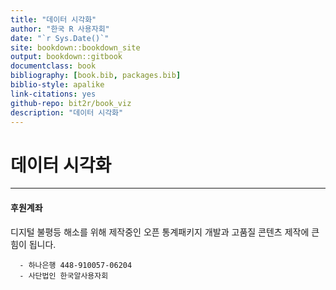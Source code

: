 ```yaml
--- 
title: "데이터 시각화"
author: "한국 R 사용자회"
date: "`r Sys.Date()`"
site: bookdown::bookdown_site
output: bookdown::gitbook
documentclass: book
bibliography: [book.bib, packages.bib]
biblio-style: apalike
link-citations: yes
github-repo: bit2r/book_viz
description: "데이터 시각화"
---
```


# 데이터 시각화 {-}



---

<h4> 후원계좌 </h4>

디지털 불평등 해소를 위해 제작중인 오픈 통계패키지 개발과 고품질 콘텐츠 제작에 큰 힘이 됩니다.

<div class="container">
  <div class="bd-callout bd-callout-primary">
      - 하나은행 448-910057-06204
      - 사단법인 한국알사용자회
  </div>
</div>


